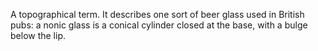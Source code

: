{{stub}}

A topographical term. It describes one sort of beer glass used in British pubs: a nonic glass is a conical cylinder closed at the base, with a bulge below the lip.